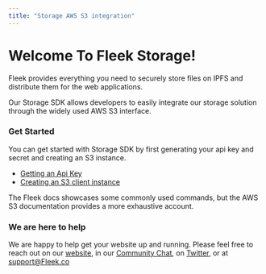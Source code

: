```yaml
---
title: "Storage AWS S3 integration"
---
```


# Welcome To Fleek Storage!

Fleek provides everything you need to securely store files on IPFS and distribute them for the web applications.

Our Storage SDK allows developers to easily integrate our storage solution through the widely used AWS S3 interface.

### Get Started

You can get started with Storage SDK by first generating your api key and secret and creating an S3 instance.

- [Getting an Api Key](/StorageSDK/GettingApiKeys)
- [Creating an S3 client instance](/StorageSDK/CreatingAClientInstance)

The Fleek docs showcases some commonly used commands, but the AWS S3 documentation provides a more exhaustive account.

### We are here to help

We are happy to help get your website up and running. Please feel free to reach out on our [website](https://Fleek.co), in our [Community Chat](https://join.slack.com/t/fleek-public/shared_invite/zt-bxna7y1d-PbVdut4rgHt5jM6Zjg9g9A), on [Twitter](https://twitter.com/FleekHQ), or at support@Fleek.co
